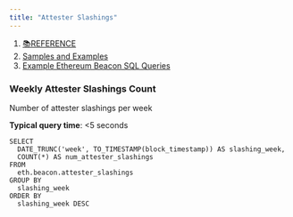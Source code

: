 ```yaml
---
title: "Attester Slashings"
---
```


1. [📚REFERENCE](/reference)
2. [Samples and Examples](/reference/samples-and-examples)
3. [Example Ethereum Beacon SQL Queries](/reference/samples-and-examples/example-ethereum-beacon-sql-queries)

### Weekly Attester Slashings Count

Number of attester slashings per week

**Typical query time**: \<5 seconds

```
SELECT
  DATE_TRUNC('week', TO_TIMESTAMP(block_timestamp)) AS slashing_week,
  COUNT(*) AS num_attester_slashings
FROM
  eth.beacon.attester_slashings
GROUP BY
  slashing_week
ORDER BY
  slashing_week DESC
```
